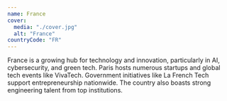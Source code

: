 ```yaml
---
name: France
cover:
  media: "./cover.jpg"
  alt: "France"
countryCode: "FR"
---
```


France is a growing hub for technology and innovation, particularly in AI,
cybersecurity, and green tech. Paris hosts numerous startups and global tech
events like VivaTech. Government initiatives like La French Tech support
entrepreneurship nationwide. The country also boasts strong engineering talent
from top institutions.